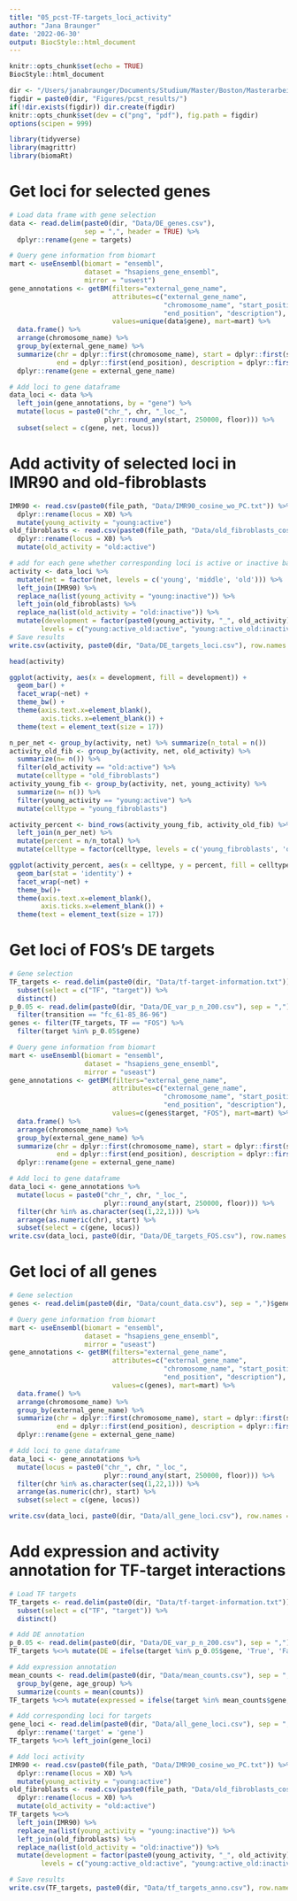 ```yaml
---
title: "05_pcst-TF-targets_loci_activity"
author: "Jana Braunger"
date: '2022-06-30'
output: BiocStyle::html_document
---
```


```r
knitr::opts_chunk$set(echo = TRUE)
BiocStyle::html_document 

dir <- "/Users/janabraunger/Documents/Studium/Master/Boston/Masterarbeit/"
figdir = paste0(dir, "Figures/pcst_results/")
if(!dir.exists(figdir)) dir.create(figdir)
knitr::opts_chunk$set(dev = c("png", "pdf"), fig.path = figdir)
options(scipen = 999) 
```

```r
library(tidyverse)
library(magrittr)
library(biomaRt)
```


# Get loci for selected genes
```r
# Load data frame with gene selection
data <- read.delim(paste0(dir, "Data/DE_genes.csv"), 
                   sep = ",", header = TRUE) %>%
  dplyr::rename(gene = targets)

# Query gene information from biomart
mart <- useEnsembl(biomart = "ensembl", 
                   dataset = "hsapiens_gene_ensembl", 
                   mirror = "uswest")
gene_annotations <- getBM(filters="external_gene_name", 
                          attributes=c("external_gene_name", 
                                       "chromosome_name", "start_position", 
                                       "end_position", "description"), 
                          values=unique(data$gene), mart=mart) %>%
  data.frame() %>%
  arrange(chromosome_name) %>%
  group_by(external_gene_name) %>%
  summarize(chr = dplyr::first(chromosome_name), start = dplyr::first(start_position), 
            end = dplyr::first(end_position), description = dplyr::first(description)) %>%
  dplyr::rename(gene = external_gene_name)

# Add loci to gene dataframe
data_loci <- data %>%
  left_join(gene_annotations, by = "gene") %>%
  mutate(locus = paste0("chr_", chr, "_loc_", 
                        plyr::round_any(start, 250000, floor))) %>%
  subset(select = c(gene, net, locus))
```


# Add activity of selected loci in IMR90 and old-fibroblasts
```r
IMR90 <- read.csv(paste0(file_path, "Data/IMR90_cosine_wo_PC.txt")) %>%
  dplyr::rename(locus = X0) %>%
  mutate(young_activity = "young:active")
old_fibroblasts <- read.csv(paste0(file_path, "Data/old_fibroblasts_cosine_wo_PC.txt")) %>%
  dplyr::rename(locus = X0) %>%
  mutate(old_activity = "old:active")

# add for each gene whether corresponding loci is active or inactive based on the HiC clustering in IMR90 and GM23248
activity <- data_loci %>%
  mutate(net = factor(net, levels = c('young', 'middle', 'old'))) %>%
  left_join(IMR90) %>% 
  replace_na(list(young_activity = "young:inactive")) %>%
  left_join(old_fibroblasts) %>% 
  replace_na(list(old_activity = "old:inactive")) %>%
  mutate(development = factor(paste0(young_activity, "_", old_activity), 
        levels = c("young:active_old:active", "young:active_old:inactive", "young:inactive_old:active", "young:inactive_old:inactive")))
# Save results
write.csv(activity, paste0(dir, "Data/DE_targets_loci.csv"), row.names = FALSE)

head(activity)
```

```r
ggplot(activity, aes(x = development, fill = development)) +
  geom_bar() +
  facet_wrap(~net) +
  theme_bw() +
  theme(axis.text.x=element_blank(), 
        axis.ticks.x=element_blank()) + 
  theme(text = element_text(size = 17))
```

```r
n_per_net <- group_by(activity, net) %>% summarize(n_total = n())
activity_old_fib <- group_by(activity, net, old_activity) %>% 
  summarize(n= n()) %>%
  filter(old_activity == "old:active") %>%
  mutate(celltype = "old_fibroblasts")
activity_young_fib <- group_by(activity, net, young_activity) %>% 
  summarize(n= n()) %>%
  filter(young_activity == "young:active") %>%
  mutate(celltype = "young_fibroblasts")

activity_percent <- bind_rows(activity_young_fib, activity_old_fib) %>%
  left_join(n_per_net) %>%
  mutate(percent = n/n_total) %>%
  mutate(celltype = factor(celltype, levels = c('young_fibroblasts', 'old_fibroblasts')))

ggplot(activity_percent, aes(x = celltype, y = percent, fill = celltype)) +
  geom_bar(stat = 'identity') +
  facet_wrap(~net) +
  theme_bw()+
  theme(axis.text.x=element_blank(), 
        axis.ticks.x=element_blank()) +
  theme(text = element_text(size = 17))
```


# Get loci of FOS's DE targets
```r
# Gene selection
TF_targets <- read.delim(paste0(dir, "Data/tf-target-information.txt")) %>%
  subset(select = c("TF", "target")) %>%
  distinct() 
p_0.05 <- read.delim(paste0(dir, "Data/DE_var_p_n_200.csv"), sep = ",") %>%
  filter(transition == "fc_61-85_86-96")
genes <- filter(TF_targets, TF == "FOS") %>%
  filter(target %in% p_0.05$gene)

# Query gene information from biomart
mart <- useEnsembl(biomart = "ensembl", 
                   dataset = "hsapiens_gene_ensembl", 
                   mirror = "useast")
gene_annotations <- getBM(filters="external_gene_name", 
                          attributes=c("external_gene_name", 
                                       "chromosome_name", "start_position", 
                                       "end_position", "description"), 
                          values=c(genes$target, "FOS"), mart=mart) %>%
  data.frame() %>%
  arrange(chromosome_name) %>%
  group_by(external_gene_name) %>%
  summarize(chr = dplyr::first(chromosome_name), start = dplyr::first(start_position), 
            end = dplyr::first(end_position), description = dplyr::first(description)) %>%
  dplyr::rename(gene = external_gene_name)

# Add loci to gene dataframe
data_loci <- gene_annotations %>%
  mutate(locus = paste0("chr_", chr, "_loc_", 
                        plyr::round_any(start, 250000, floor))) %>%
  filter(chr %in% as.character(seq(1,22,1))) %>%
  arrange(as.numeric(chr), start) %>%
  subset(select = c(gene, locus))
write.csv(data_loci, paste0(dir, "Data/DE_targets_FOS.csv"), row.names = FALSE)
```


# Get loci of all genes
```r
# Gene selection
genes <- read.delim(paste0(dir, "Data/count_data.csv"), sep = ",")$gene

# Query gene information from biomart
mart <- useEnsembl(biomart = "ensembl", 
                   dataset = "hsapiens_gene_ensembl", 
                   mirror = "useast")
gene_annotations <- getBM(filters="external_gene_name", 
                          attributes=c("external_gene_name", 
                                       "chromosome_name", "start_position", 
                                       "end_position", "description"), 
                          values=c(genes), mart=mart) %>%
  data.frame() %>%
  arrange(chromosome_name) %>%
  group_by(external_gene_name) %>%
  summarize(chr = dplyr::first(chromosome_name), start = dplyr::first(start_position), 
            end = dplyr::first(end_position), description = dplyr::first(description)) %>%
  dplyr::rename(gene = external_gene_name)

# Add loci to gene dataframe
data_loci <- gene_annotations %>%
  mutate(locus = paste0("chr_", chr, "_loc_", 
                        plyr::round_any(start, 250000, floor))) %>%
  filter(chr %in% as.character(seq(1,22,1))) %>%
  arrange(as.numeric(chr), start) %>%
  subset(select = c(gene, locus))

write.csv(data_loci, paste0(dir, "Data/all_gene_loci.csv"), row.names = FALSE)
```


# Add expression and activity annotation for TF-target interactions
```r
# Load TF targets
TF_targets <- read.delim(paste0(dir, "Data/tf-target-information.txt")) %>%
  subset(select = c("TF", "target")) %>%
  distinct() 

# Add DE annotation
p_0.05 <- read.delim(paste0(dir, "Data/DE_var_p_n_200.csv"), sep = ",")
TF_targets %<>% mutate(DE = ifelse(target %in% p_0.05$gene, 'True', 'False'))

# Add expression annotation
mean_counts <- read.delim(paste0(dir, "Data/mean_counts.csv"), sep = ",") %>%
  group_by(gene, age_group) %>%
  summarize(counts = mean(counts))
TF_targets %<>% mutate(expressed = ifelse(target %in% mean_counts$gene, 'True', 'False'))

# Add corresponding loci for targets
gene_loci <- read.delim(paste0(dir, "Data/all_gene_loci.csv"), sep = ",") %>%
  dplyr::rename('target' = 'gene')
TF_targets %<>% left_join(gene_loci)

# Add loci activity
IMR90 <- read.csv(paste0(file_path, "Data/IMR90_cosine_wo_PC.txt")) %>%
  dplyr::rename(locus = X0) %>%
  mutate(young_activity = "young:active")
old_fibroblasts <- read.csv(paste0(file_path, "Data/old_fibroblasts_cosine_wo_PC.txt")) %>%
  dplyr::rename(locus = X0) %>%
  mutate(old_activity = "old:active")
TF_targets %<>%
  left_join(IMR90) %>% 
  replace_na(list(young_activity = "young:inactive")) %>%
  left_join(old_fibroblasts) %>% 
  replace_na(list(old_activity = "old:inactive")) %>%
  mutate(development = factor(paste0(young_activity, "_", old_activity), 
        levels = c("young:active_old:active", "young:active_old:inactive", "young:inactive_old:active", "young:inactive_old:inactive")))

# Save results
write.csv(TF_targets, paste0(dir, "Data/tf_targets_anno.csv"), row.names = FALSE)
```
